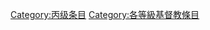 {{catmore1|[[Wikipedia:基督教专题|Wikipedia:基督教专题]]}}
{{Articles by Quality|topic=基督教|project=基督教|format=TOC}}
{{emptycat}}

[[Category:丙级条目|Category:丙级条目]][[Category:各等級基督教條目|Category:各等級基督教條目]]
